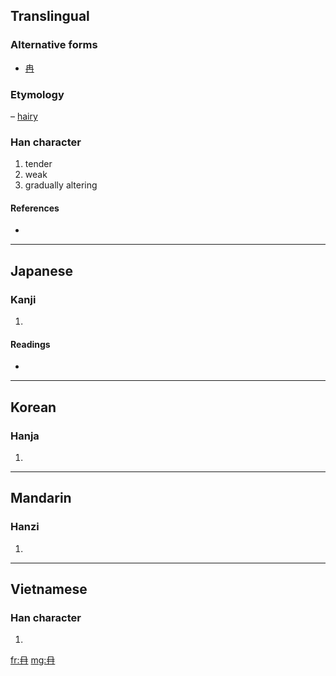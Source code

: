 ==Translingual==

===Alternative forms===
*[[冉]]

===Etymology===
{{liushu|p}} – [[hairy]]

===Han character===
{{Han char|rn=13|rad=冂|as=02|sn=4|four=|canj=月一一 (BMM)}}

# tender
# weak
# gradually altering

====References====
* {{Han ref|kx=0128.330|dkj=01509|dj=0289.130|hdz=10096.160|uh=5184|ud=20868}}

----

==Japanese==

===Kanji===
{{ja-kanji|grade=|rs=冂02}}

# {{defn|Japanese}}

====Readings====
* {{ja-readings|on=[[ぜん]] (zen), [[ねん]] (nen)|kun=[[あやうい]] (ayaui)}}

----

==Korean==

===Hanja===
{{ko-hanja|hangeul=[[염]]|rv=yeom|mr=yŏm}}

# {{defn|Korean|sort=冂02}}

----

==Mandarin==

===Hanzi===
{{cmn-hanzi|pin=[[rǎn]] ([[ran3]])|wg=jan<sup>3</sup>}}

# {{defn|Mandarin|sort=冂02}}

----

==Vietnamese==

===Han character===
{{vi-hantu|[[nhiễm]]|rs=冂02}}

# {{defn|Vietnamese|sort=冂02}}

[[fr:冄]]
[[mg:冄]]